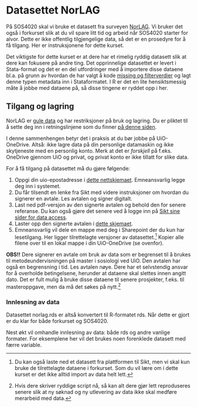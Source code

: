 # Datasettet NorLAG

På SOS4020 skal vi bruke et datasett fra surveyen [NorLAG](https://norlag.nsd.no/). Vi bruker det også i forkurset slik at du vil spare litt tid og arbeid når SOS4020 starter for alvor. Dette er ikke offentlig tilgjengelige data, så det er en prosedyre for å få tilgang. Her er instruksjonene for dette kurset.

Det viktigste for dette kurset er at dere har et rimelig ryddig datasett slik at dere kan fokusere på andre ting. Det opprinnelige datasettet er levert i Stata-format og det er en del utfordringer med å importere disse dataene bl.a. på grunn av hvordan de har valgt å kode [missing og filterverdier](https://norlag.nsd.no/filterverdier) og lagt denne typen metadata inn i Stataformatet. I R er det en lite hensiktsmessig måte å jobbe med dataene på, så disse tingene er ryddet opp i her.



## Tilgang og lagring
NorLAG er [gule data](https://www.uio.no/tjenester/it/sikkerhet/lsis/tillegg/lagring/infoklasser.html) og har restriksjoner på bruk og lagring. Du er pliktet til å sette deg inn i retningslinjene som du finner [på denne siden](https://www.uio.no/tjenester/it/sikkerhet/lsis/tillegg/lagringsguide.html).

I denne sammenhengen betyr det i praksis at du bør jobbe på UiO-OneDrive. Altså: ikke lagre data på din personlige datamaskin og ikke skytjeneste med en personlig konto. Merk at det er *forskjell* på f.eks. OneDrive gjennom UiO og privat, og privat konto er ikke tillatt for slike data. 

For å få tilgang på datasettet må du gjøre følgende:

1)  Oppgi din uio-epostadresse i [dette nettskjemaet](https://nettskjema.no/a/336610). Emneansvarlig legge deg inn i systemet. 
2)  Du får tilsendt en lenke fra Sikt med videre instruksjoner om hvordan du signerer en avtale. Les avtalen og signer digitalt.
3)  Last ned pdf-versjon av den signerte avtalen og behold den for senere referanse. Du kan også gjøre det senere ved å logge inn på [Sikt sine sider for data access](https://minside.nsd.no/data-access).
4)  Laster opp den signerte avtalen i [dette skjemaet](https://nettskjema.no/a/336612). 
5)  Emneansvarlig vil dele en mappe med deg i Sharepoint der du kun har lesetilgang. Her ligger tilrettelagte versjoner av datasettet.[^norlag-1] Kopier alle filene over til en lokal mappe i din UiO-OneDrive (se ovenfor).

[^norlag-1]: Du kan også laste ned et datasett fra plattformen til Sikt, men vi skal kun bruke de tilrettelagte dataene i forkurset. Som du vil lære om i dette kurset er det ikke alltid import av data helt lett.

**OBS!!** Dere signerer en avtale om bruk av data som er begrenset til å brukes til metodeundervisningen på master i sosiologi ved UiO. Den avtalen har også en begrensning i tid. Les avtalen nøye. Dere har et selvstendig ansvar for å overholde betingelsene, herunder at dataene skal slettes innen angitt dato. Det er fult mulig å bruke disse dataene til senere prosjekter, f.eks. til masteroppgave, men da må det søkes på nytt.[^norlag-2]

[^norlag-2]: Hvis dere skriver ryddige script nå, så kan alt dere gjør lett reproduseres senere slik at ny søknad og ny utlevering av data ikke skal medføre merarbeid med data.

### Innlesning av data
Datasettet norlag.rds er altså konvertert til R-formatet rds. Når dette er gjort er du klar for både forkurset og SOS4020.

Nest økt vil omhandle innlesning av data: både rds og andre vanlige formater. For eksemplene her vil det brukes noen forenklede datasett med færre variable.
